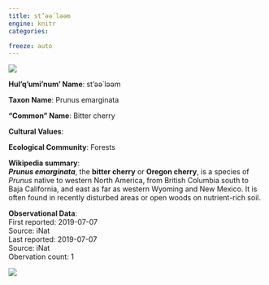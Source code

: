 ```yaml
---
title: st’əә́ ləәm
engine: knitr
categories:

freeze: auto
---
```

![](https://inaturalist-open-data.s3.amazonaws.com/photos/67338881/medium.jpg){fig-alt="st’əә́ ləәm - Bitter cherry"}

**Hul'q'umi'num' Name**: st’əә́ ləәm

**Taxon Name**: Prunus emarginata

**"Common" Name**: Bitter cherry

**Cultural Values**:  

::: {layout-nrow=1 style="width:60%"}

:::

**Ecological Community**: Forests

**Wikipedia summary**:  
<i><b>Prunus emarginata</b></i>, the <b>bitter cherry</b> or <b>Oregon cherry</b>, is a species of <i>Prunus</i> native to western North America, from British Columbia south to Baja California, and east as far as western Wyoming and New Mexico. It is often found in recently disturbed areas or open woods on nutrient-rich soil.</p>




**Observational Data**:   
First reported: 2019-07-07  
Source: iNat  
Last reported: 2019-07-07  
Source: iNat  
Obervation count: 1

![](community_dist.png)

